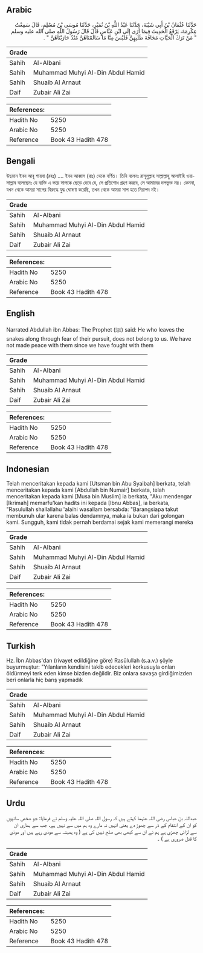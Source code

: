 ## Arabic


<div dir="rtl" lang="ar" style={{fontSize:'larger',backgroundColor:'#f8f9fa',padding:20}}>
حَدَّثَنَا عُثْمَانُ بْنُ أَبِي شَيْبَةَ، حَدَّثَنَا عَبْدُ اللَّهِ بْنُ نُمَيْرٍ، حَدَّثَنَا مُوسَى بْنُ مُسْلِمٍ، قَالَ سَمِعْتُ عِكْرِمَةَ، يَرْفَعُ الْحَدِيثَ فِيمَا أُرَى إِلَى ابْنِ عَبَّاسٍ قَالَ قَالَ رَسُولُ اللَّهِ صلى الله عليه وسلم ‏ "‏ مَنْ تَرَكَ الْحَيَّاتِ مَخَافَةَ طَلَبِهِنَّ فَلَيْسَ مِنَّا مَا سَالَمْنَاهُنَّ مُنْذُ حَارَبْنَاهُنَّ ‏"‏ ‏.‏
</div>
<div style={{backgroundColor:'#f8f9fa',padding:20, marginBottom: 10}}><table> <thead> <tr> <th>Grade</th> <th></th> </tr> </thead> <tbody> <tr><td>Sahih</td><td>Al-Albani</td></tr><tr><td>Sahih</td><td>Muhammad Muhyi Al-Din Abdul Hamid</td></tr><tr><td>Sahih</td><td>Shuaib Al Arnaut</td></tr><tr><td>Daif</td><td>Zubair Ali Zai</td></tr></tbody></table><table> <thead> <tr> <th>References:</th> <th></th> </tr> </thead> <tbody><tr><td>Hadith No</td><td>5250</td></tr><tr><td>Arabic No</td><td>5250</td></tr><tr><td>Reference</td><td>Book 43 Hadith 478</td></tr></tbody></table></div>

## Bengali


<div dir="ltr" lang="bn" style={{fontSize:'larger',backgroundColor:'#f8f9fa',padding:20}}>
উছমান ইবন আবূ শায়বা (রহঃ) .... ইবন আব্বাস (রাঃ) থেকে বর্ণিত। তিনি বলেনঃ রাসূলুল্লাহ সাল্লাল্লাহু আলাইহি ওয়াসাল্লাম বলেছেনঃ যে ব্যক্তি এ ভয়ে সাপকে ছেড়ে দেবে যে, সে প্রতিশোধ গ্রহণ করবে, সে আমাদের দলভুক্ত নয়। কেননা, যখন থেকে আমরা সাপের বিরুদ্ধে যুদ্ধ ঘোষণা করেছি, তখন থেকে আমরা সাপ হতে নিরাপদ নই।
</div>
<div style={{backgroundColor:'#f8f9fa',padding:20, marginBottom: 10}}><table> <thead> <tr> <th>Grade</th> <th></th> </tr> </thead> <tbody> <tr><td>Sahih</td><td>Al-Albani</td></tr><tr><td>Sahih</td><td>Muhammad Muhyi Al-Din Abdul Hamid</td></tr><tr><td>Sahih</td><td>Shuaib Al Arnaut</td></tr><tr><td>Daif</td><td>Zubair Ali Zai</td></tr></tbody></table><table> <thead> <tr> <th>References:</th> <th></th> </tr> </thead> <tbody><tr><td>Hadith No</td><td>5250</td></tr><tr><td>Arabic No</td><td>5250</td></tr><tr><td>Reference</td><td>Book 43 Hadith 478</td></tr></tbody></table></div>

## English


<div dir="ltr" lang="en" style={{fontSize:'larger',backgroundColor:'#f8f9fa',padding:20}}>
Narrated Abdullah ibn Abbas: The Prophet (ﷺ) said: He who leaves the snakes along through fear of their pursuit, does not belong to us. We have not made peace with them since we have fought with them
</div>
<div style={{backgroundColor:'#f8f9fa',padding:20, marginBottom: 10}}><table> <thead> <tr> <th>Grade</th> <th></th> </tr> </thead> <tbody> <tr><td>Sahih</td><td>Al-Albani</td></tr><tr><td>Sahih</td><td>Muhammad Muhyi Al-Din Abdul Hamid</td></tr><tr><td>Sahih</td><td>Shuaib Al Arnaut</td></tr><tr><td>Daif</td><td>Zubair Ali Zai</td></tr></tbody></table><table> <thead> <tr> <th>References:</th> <th></th> </tr> </thead> <tbody><tr><td>Hadith No</td><td>5250</td></tr><tr><td>Arabic No</td><td>5250</td></tr><tr><td>Reference</td><td>Book 43 Hadith 478</td></tr></tbody></table></div>

## Indonesian


<div dir="ltr" lang="id" style={{fontSize:'larger',backgroundColor:'#f8f9fa',padding:20}}>
Telah menceritakan kepada kami [Utsman bin Abu Syaibah] berkata, telah menceritakan kepada kami [Abdullah bin Numair] berkata, telah menceritakan kepada kami [Musa bin Muslim] ia berkata, "Aku mendengar [Ikrimah] memarfu'kan hadits ini kepada [Ibnu Abbas], ia berkata, "Rasulullah shallallahu 'alaihi wasallam bersabda: "Barangsiapa takut membunuh ular karena balas dendamnya, maka ia bukan dari golongan kami. Sungguh, kami tidak pernah berdamai sejak kami memerangi mereka
</div>
<div style={{backgroundColor:'#f8f9fa',padding:20, marginBottom: 10}}><table> <thead> <tr> <th>Grade</th> <th></th> </tr> </thead> <tbody> <tr><td>Sahih</td><td>Al-Albani</td></tr><tr><td>Sahih</td><td>Muhammad Muhyi Al-Din Abdul Hamid</td></tr><tr><td>Sahih</td><td>Shuaib Al Arnaut</td></tr><tr><td>Daif</td><td>Zubair Ali Zai</td></tr></tbody></table><table> <thead> <tr> <th>References:</th> <th></th> </tr> </thead> <tbody><tr><td>Hadith No</td><td>5250</td></tr><tr><td>Arabic No</td><td>5250</td></tr><tr><td>Reference</td><td>Book 43 Hadith 478</td></tr></tbody></table></div>

## Turkish


<div dir="ltr" lang="tr" style={{fontSize:'larger',backgroundColor:'#f8f9fa',padding:20}}>
Hz. İbn Abbas'dan (rivayet edildiğine göre) Rasûlullah (s.a.v.) şöyle buyurmuştur: "Yılanların kendisini takib edecekleri korkusuyla onları öldürmeyi terk eden kimse bizden değildir. Biz onlara savaşa girdiğimizden beri onlarla hiç barış yapmadık
</div>
<div style={{backgroundColor:'#f8f9fa',padding:20, marginBottom: 10}}><table> <thead> <tr> <th>Grade</th> <th></th> </tr> </thead> <tbody> <tr><td>Sahih</td><td>Al-Albani</td></tr><tr><td>Sahih</td><td>Muhammad Muhyi Al-Din Abdul Hamid</td></tr><tr><td>Sahih</td><td>Shuaib Al Arnaut</td></tr><tr><td>Daif</td><td>Zubair Ali Zai</td></tr></tbody></table><table> <thead> <tr> <th>References:</th> <th></th> </tr> </thead> <tbody><tr><td>Hadith No</td><td>5250</td></tr><tr><td>Arabic No</td><td>5250</td></tr><tr><td>Reference</td><td>Book 43 Hadith 478</td></tr></tbody></table></div>

## Urdu


<div dir="rtl" lang="ur" style={{fontSize:'larger',backgroundColor:'#f8f9fa',padding:20}}>
عبداللہ بن عباس رضی اللہ عنہما کہتے ہیں کہ رسول اللہ صلی اللہ علیہ وسلم نے فرمایا: جو شخص سانپوں کو ان کے انتقام کے ڈر سے چھوڑ دے یعنی انہیں نہ مارے وہ ہم میں سے نہیں ہے، جب سے ہماری ان سے لڑائی چھڑی ہے ہم نے ان سے کبھی بھی صلح نہیں کی ہے ( وہ ہمیشہ سے موذی رہے ہیں اور موذی کا قتل ضروری ہے ) ۔
</div>
<div style={{backgroundColor:'#f8f9fa',padding:20, marginBottom: 10}}><table> <thead> <tr> <th>Grade</th> <th></th> </tr> </thead> <tbody> <tr><td>Sahih</td><td>Al-Albani</td></tr><tr><td>Sahih</td><td>Muhammad Muhyi Al-Din Abdul Hamid</td></tr><tr><td>Sahih</td><td>Shuaib Al Arnaut</td></tr><tr><td>Daif</td><td>Zubair Ali Zai</td></tr></tbody></table><table> <thead> <tr> <th>References:</th> <th></th> </tr> </thead> <tbody><tr><td>Hadith No</td><td>5250</td></tr><tr><td>Arabic No</td><td>5250</td></tr><tr><td>Reference</td><td>Book 43 Hadith 478</td></tr></tbody></table></div>